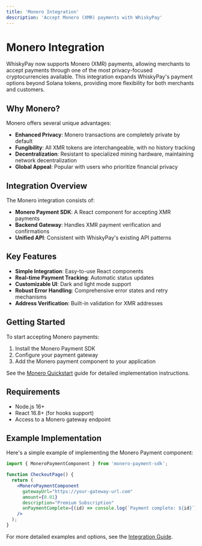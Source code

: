 ```yaml
---
title: 'Monero Integration'
description: 'Accept Monero (XMR) payments with WhiskyPay'
---
```


# Monero Integration

WhiskyPay now supports Monero (XMR) payments, allowing merchants to accept payments through one of the most privacy-focused cryptocurrencies available. This integration expands WhiskyPay's payment options beyond Solana tokens, providing more flexibility for both merchants and customers.

## Why Monero?

Monero offers several unique advantages:

- **Enhanced Privacy**: Monero transactions are completely private by default
- **Fungibility**: All XMR tokens are interchangeable, with no history tracking
- **Decentralization**: Resistant to specialized mining hardware, maintaining network decentralization
- **Global Appeal**: Popular with users who prioritize financial privacy

## Integration Overview

The Monero integration consists of:

- **Monero Payment SDK**: A React component for accepting XMR payments
- **Backend Gateway**: Handles XMR payment verification and confirmations
- **Unified API**: Consistent with WhiskyPay's existing API patterns

## Key Features

- **Simple Integration**: Easy-to-use React components
- **Real-time Payment Tracking**: Automatic status updates
- **Customizable UI**: Dark and light mode support
- **Robust Error Handling**: Comprehensive error states and retry mechanisms
- **Address Verification**: Built-in validation for XMR addresses

## Getting Started

To start accepting Monero payments:

1. Install the Monero Payment SDK
2. Configure your payment gateway
3. Add the Monero payment component to your application

See the [Monero Quickstart](/monero/quickstart) guide for detailed implementation instructions.

## Requirements

- Node.js 16+
- React 16.8+ (for hooks support)
- Access to a Monero gateway endpoint

## Example Implementation

Here's a simple example of implementing the Monero Payment component:

```jsx
import { MoneroPaymentComponent } from 'monero-payment-sdk';

function CheckoutPage() {
  return (
    <MoneroPaymentComponent
      gatewayUrl="https://your-gateway-url.com"
      amount={0.01}
      description="Premium Subscription"
      onPaymentComplete={(id) => console.log(`Payment complete: ${id}`)}
    />
  );
}
```

For more detailed examples and options, see the [Integration Guide](/monero/integration). 